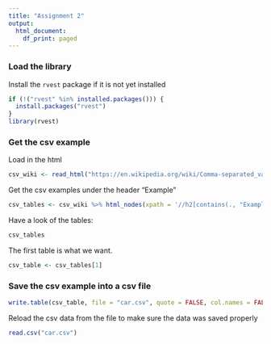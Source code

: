 ```yaml
---
title: "Assignment 2"
output:
  html_document:
    df_print: paged
---
```

### Load the library

Install the `rvest` package if it is not yet installed
```r
if (!("rvest" %in% installed.packages())) {
  install.packages("rvest")
}
library(rvest)
```

### Get the csv example

Load in the html
```r
csv_wiki <- read_html("https://en.wikipedia.org/wiki/Comma-separated_values")
```

Get the csv examples under the header "Example"
```r
csv_tables <- csv_wiki %>% html_nodes(xpath = '//h2[contains(., "Example")]//following-sibling::pre') %>% html_text()
```

Have a look of the tables:
```r
csv_tables
```

The first table is what we want.
```r
csv_table <- csv_tables[1]
```

### Save the csv example into a csv file
```r
write.table(csv_table, file = "car.csv", quote = FALSE, col.names = FALSE, row.names = FALSE)
```

Reload the csv data from the file to make sure the data was saved properly
```r
read.csv("car.csv")
```